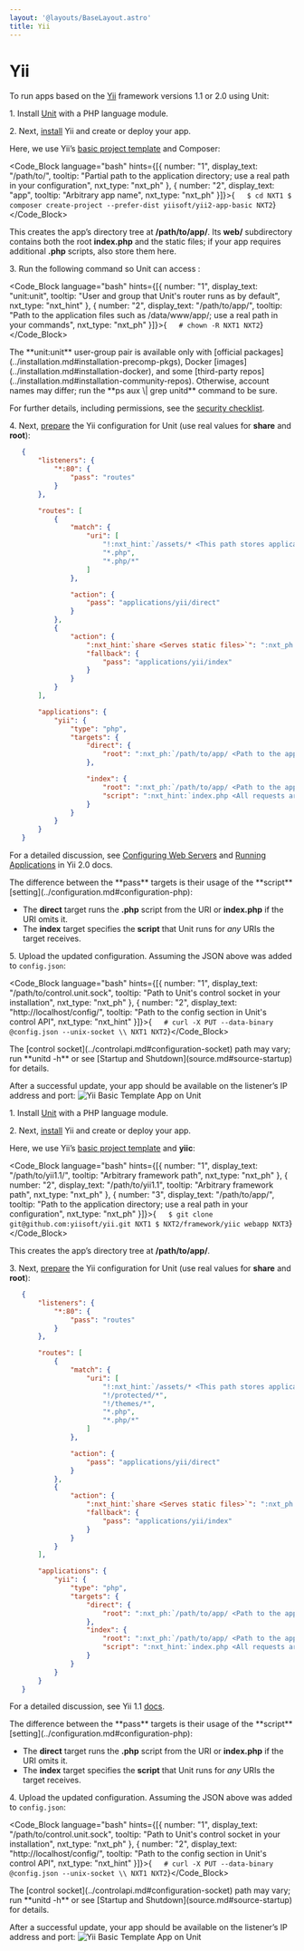 ```yaml
---
layout: '@layouts/BaseLayout.astro'
title: Yii
---
```

# Yii

To run apps based on the [Yii](https://www.yiiframework.com) framework versions 1.1 or 2.0 using Unit:

1\. Install [Unit](../installation.md#installation-precomp-pkgs) with a PHP language module.

2\. Next, [install](https://www.yiiframework.com/doc/guide/2.0/en/start-installation) Yii and create or deploy your app.

Here, we use Yii’s [basic project template](https://www.yiiframework.com/doc/guide/2.0/en/start-installation#installing-from-composer) and Composer:

<Code_Block language="bash" hints={[{ number: "1", display_text: "/path/to/", tooltip: "Partial path to the application directory; use a real path in your configuration", nxt_type: "nxt_ph" }, { number: "2", display_text: "app", tooltip: "Arbitrary app name", nxt_type: "nxt_ph" }]}>{`   $ cd NXT1
   $ composer create-project --prefer-dist yiisoft/yii2-app-basic NXT2`}</Code_Block>

This creates the app’s directory tree at **/path/to/app/**. Its **web/** subdirectory contains both the root **index.php** and the static files; if your app requires additional **.php** scripts, also store them here.

3\. Run the following command so Unit can access :

<Code_Block language="bash" hints={[{ number: "1", display_text: "unit:unit", tooltip: "User and group that Unit's router runs as by default", nxt_type: "nxt_hint" }, { number: "2", display_text: "/path/to/app/", tooltip: "Path to the application files such as /data/www/app/; use a real path in your commands", nxt_type: "nxt_ph" }]}>{`   # chown -R NXT1 NXT2`}</Code_Block>

<Note type="note">
The **unit:unit** user-group pair is available only with [official packages](../installation.md#installation-precomp-pkgs), Docker [images](../installation.md#installation-docker), and some [third-party repos](../installation.md#installation-community-repos). Otherwise, account names may differ; run the **ps aux \| grep unitd** command to be sure.
</Note>

For further details, including permissions, see the [security checklist](security.md#security-apps).

4\. Next, [prepare](../configuration.md#configuration-php) the Yii configuration for Unit (use real values for **share** and **root**):

```json
   {
       "listeners": {
           "*:80": {
               "pass": "routes"
           }
       },

       "routes": [
           {
               "match": {
                   "uri": [
                       "!:nxt_hint:`/assets/* <This path stores application data that shouldn't be run as code>`",
                       "*.php",
                       "*.php/*"
                   ]
               },

               "action": {
                   "pass": "applications/yii/direct"
               }
           },
           {
               "action": {
                   ":nxt_hint:`share <Serves static files>`": ":nxt_ph:`/path/to/app/ <Path to the application directory; use a real path in your configuration>`web$uri",
                   "fallback": {
                       "pass": "applications/yii/index"
                   }
               }
           }
       ],

       "applications": {
           "yii": {
               "type": "php",
               "targets": {
                   "direct": {
                       "root": ":nxt_ph:`/path/to/app/ <Path to the application directory; use a real path in your configuration>`web/"
                   },

                   "index": {
                       "root": ":nxt_ph:`/path/to/app/ <Path to the application directory; use a real path in your configuration>`web/",
                       "script": ":nxt_hint:`index.php <All requests are handled by a single script>`"
                   }
               }
           }
       }
   }
```

For a detailed discussion, see [Configuring Web Servers](https://www.yiiframework.com/doc/guide/2.0/en/start-installation#configuring-web-servers) and [Running Applications](https://www.yiiframework.com/doc/guide/2.0/en/start-workflow) in Yii 2.0 docs.

<Note type="note">
The difference between the **pass** targets is their usage of the **script** [setting](../configuration.md#configuration-php):

* The **direct** target runs the **.php** script from the URI or **index.php** if the URI omits it.
* The **index** target specifies the **script** that Unit runs for *any* URIs the target receives.
</Note>

5\. Upload the updated configuration.  Assuming the JSON above was added to `config.json`:

<Code_Block language="bash" hints={[{ number: "1", display_text: "/path/to/control.unit.sock", tooltip: "Path to Unit's control socket in your installation", nxt_type: "nxt_ph" }, { number: "2", display_text: "http://localhost/config/", tooltip: "Path to the config section in Unit's control API", nxt_type: "nxt_hint" }]}>{`   # curl -X PUT --data-binary @config.json --unix-socket \\
          NXT1 NXT2`}</Code_Block>

<Note type="note">
The [control socket](../controlapi.md#configuration-socket) path may vary; run **unitd -h** or see [Startup and Shutdown](source.md#source-startup) for details.
</Note>

After a successful update, your app should be available on the listener’s IP address and port: ![Yii Basic Template App on Unit](/yii2.png)

1\. Install [Unit](../installation.md#installation-precomp-pkgs) with a PHP language module.

2\. Next, [install](https://www.yiiframework.com/doc/guide/1.1/en/quickstart.installation) Yii and create or deploy your app.

Here, we use Yii’s [basic project template](https://www.yiiframework.com/doc/guide/1.1/en/quickstart.first-app) and **yiic**:

<Code_Block language="bash" hints={[{ number: "1", display_text: "/path/to/yii1.1/", tooltip: "Arbitrary framework path", nxt_type: "nxt_ph" }, { number: "2", display_text: "/path/to/yii1.1", tooltip: "Arbitrary framework path", nxt_type: "nxt_ph" }, { number: "3", display_text: "/path/to/app/", tooltip: "Path to the application directory; use a real path in your configuration", nxt_type: "nxt_ph" }]}>{`   $ git clone git@github.com:yiisoft/yii.git NXT1
   $ NXT2/framework/yiic webapp NXT3`}</Code_Block>

This creates the app’s directory tree at **/path/to/app/**.

3\. Next, [prepare](../configuration.md#configuration-php) the Yii configuration for Unit (use real values for **share** and **root**):

```json
   {
       "listeners": {
           "*:80": {
               "pass": "routes"
           }
       },

       "routes": [
           {
               "match": {
                   "uri": [
                       "!:nxt_hint:`/assets/* <This path stores application data that shouldn't be run as code>`",
                       "!/protected/*",
                       "!/themes/*",
                       "*.php",
                       "*.php/*"
                   ]
               },

               "action": {
                   "pass": "applications/yii/direct"
               }
           },
           {
               "action": {
                   ":nxt_hint:`share <Serves static files>`": ":nxt_ph:`/path/to/app <Path to the application directory; use a real path in your configuration>`$uri",
                   "fallback": {
                       "pass": "applications/yii/index"
                   }
               }
           }
       ],

       "applications": {
           "yii": {
               "type": "php",
               "targets": {
                   "direct": {
                       "root": ":nxt_ph:`/path/to/app/ <Path to the application directory; use a real path in your configuration>`"
                   },
                   "index": {
                       "root": ":nxt_ph:`/path/to/app/ <Path to the application directory; use a real path in your configuration>`",
                       "script": ":nxt_hint:`index.php <All requests are handled by a single script>`"
                   }
               }
           }
       }
   }
```

For a detailed discussion, see Yii 1.1 [docs](https://www.yiiframework.com/doc/guide/1.1/en/quickstart.first-app).

<Note type="note">
The difference between the **pass** targets is their usage of the **script** [setting](../configuration.md#configuration-php):

* The **direct** target runs the **.php** script from the URI or **index.php** if the URI omits it.
* The **index** target specifies the **script** that Unit runs for *any* URIs the target receives.
</Note>

4\. Upload the updated configuration.  Assuming the JSON above was added to `config.json`:

<Code_Block language="bash" hints={[{ number: "1", display_text: "/path/to/control.unit.sock", tooltip: "Path to Unit's control socket in your installation", nxt_type: "nxt_ph" }, { number: "2", display_text: "http://localhost/config/", tooltip: "Path to the config section in Unit's control API", nxt_type: "nxt_hint" }]}>{`   # curl -X PUT --data-binary @config.json --unix-socket \\
          NXT1 NXT2`}</Code_Block>

<Note type="note">
The [control socket](../controlapi.md#configuration-socket) path may vary; run **unitd -h** or see [Startup and Shutdown](source.md#source-startup) for details.
</Note>

After a successful update, your app should be available on the listener’s IP address and port: ![Yii Basic Template App on Unit](/yii1.1.png)